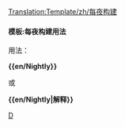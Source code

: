 <noinclude>[[Translation:Template/zh/每夜构建]]</noinclude>{{en/Ambox| type  = notice
| image = en/NightlyIcon.png
| text  = <strong>每夜构建</strong><br/>本节中提到的功能目前仅在非正式版本中可用，例如 [[en/Archive/Community/Nightly build|每夜构建]]、beta 或候选版本。{{{1|}}}
}}<noinclude>

====模板:每夜构建用法====
用法：

'''<nowiki>{{en/Nightly}}</nowiki>'''

或

'''<nowiki>{{en/Nightly|解释}}</nowiki>'''

[[Category:zh/信息框|D]]</noinclude>